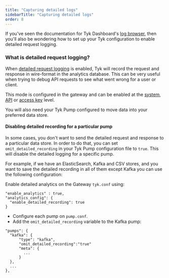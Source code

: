```yaml
---
title: "Capturing detailed logs"
sidebarTitle: "Capturing detailed logs"
order: 8
---
```


If you've seen the documentation for Tyk Dashboard's [log browser](/tyk-stack/tyk-manager/analytics/log-browser), then you'll also be wondering how to set up your Tyk configuration to enable detailed request logging.

### What is detailed request logging?
When [detailed request logging](/product-stack/tyk-gateway/basic-config-and-security/logging-api-traffic/detailed-recording) is enabled, Tyk will record the request and response in wire-format in the analytics database. This can be very useful when trying to debug API requests to see what went wrong for a user or client.

This mode is configured in the gateway and can be enabled at the [system](/product-stack/tyk-gateway/basic-config-and-security/logging-api-traffic/detailed-recording#configuration-at-the-gateway-level), [API](/product-stack/tyk-gateway/basic-config-and-security/logging-api-traffic/detailed-recording#configuration-at-the-api-level) or [access key](/product-stack/tyk-gateway/basic-config-and-security/logging-api-traffic/detailed-recording#configuration-at-the-key-level) level.

You will also need your Tyk Pump configured to move data into your preferred data store.

#### Disabling detailed recording for a particular pump
In some cases, you don't want to send the detailed request and response to a particular data store. 
In order to do that, you can set `omit_detailed_recording` in your Tyk Pump configuration file to `true`. This will disable the detailed logging for a specific pump.

For example, if we have an ElasticSearch, Kafka and CSV stores, and you want to save the detailed recording in all of them except Kafka you can use the following configuration:

Enable detailed analytics on the Gateway `tyk.conf` using:
```{.copyWrapper}
"enable_analytics" : true,
"analytics_config": {
  "enable_detailed_recording": true
}
```
- Configure each pump on `pump.conf`.
- Add the `omit_detailed_recording` variable to the Kafka pump:
```{.copyWrapper}
"pumps": {
  "kafka": {
      "type": "kafka",
      "omit_detailed_recording":"true"
      "meta": {
        ...
      }
  },
  ... 
},
```
